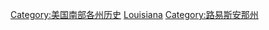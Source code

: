 {{Commonscat|History of Louisiana}}

[[Category:美国南部各州历史|Category:美国南部各州历史]]
[[Category:美國各州歷史|Louisiana]]
[[Category:路易斯安那州|Category:路易斯安那州]]